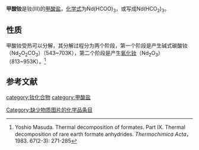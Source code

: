 {{chembox
| Verifiedfields = 
| Watchedfields = 
| verifiedrevid = 
| Name = 甲酸钕
| CustomizedImage=[[File:Nd3+.svg|62px]][[File:Formate.svg|78px]]<br />[[File:Formate.svg|78px]][[File:Formate.svg|78px]]
| IUPACName = 
| OtherNames = 
|Section1={{Chembox Identifiers
| CASNo_Ref = {{cascite|correct|CAS}}
| CASNo = 3252-53-7
| UNII_Ref = 
| UNII = 
| EINECS = 
| PubChem = 
| InChI = 
| SMILES = 
  }}
|Section3={{Chembox Properties
| Formula = Nd(HCOO)<sub>3</sub>
| MolarMass = 279.299
| Appearance = 粉色晶体<ref>Shengjun Deng, Ning Zhang, Weiming Xiao, et al. Crystal structure of neodymium(III) formate, Nd(HCO<sub>2</sub>)<sub>3</sub>. ''Z. Kristallogr. NCS'', 2009. 224：275-276. DOI 10.1524/ncrs.2009.0121</ref>
| Solubility = 
| MeltingPt = 
| MeltingPt_notes = 
  }}
}}

'''甲酸钕'''是钕(III)的[[甲酸盐|甲酸盐]]，[[化学式|化学式]]为Nd(HCOO)<sub>3</sub>，或写成Nd(HCO<sub>2</sub>)<sub>3</sub>。
==性质==
甲酸钕受热可以分解，其分解过程分为两个阶段，第一个阶段是产生碱式碳酸钕（Nd<sub>2</sub>O<sub>2</sub>CO<sub>3</sub>）（543~703K），第二个阶段是产生[[氧化钕|氧化钕]]（Nd<sub>2</sub>O<sub>3</sub>）（813~953K）。<ref>Yoshio Masuda. Thermal decomposition of formates. Part IX. Thermal decomposition of rare earth formate anhydrides. ''Thermochimica Acta''， 1983. 67(2-3): 271-285</ref>

==参考文献==
{{reflist}}

{{钕化合物}}
{{甲酸盐}}
[[category:钕化合物|category:钕化合物]]
[[category:甲酸盐|category:甲酸盐]]
[[Category:缺少物质图片的化学品条目|Category:缺少物质图片的化学品条目]]